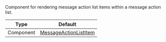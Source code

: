 Component for rendering message action list items within a message action list.

| Type      | Default                                                                                                                                                    |
| --------- | ---------------------------------------------------------------------------------------------------------------------------------------------------------- |
| Component | [MessageActionListItem](https://github.com/GetStream/stream-chat-react-native/blob/master/package/src/components/MessageOverlay/MessageActionListItem.tsx) |
